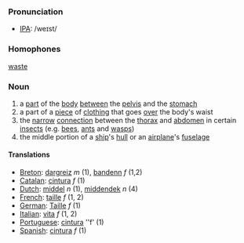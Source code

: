 ===Pronunciation===
*[[IPA]]: /weɪst/

===Homophones===
[[waste]]

===Noun===
# a [[part]] of the [[body]] [[between]] the [[pelvis]] and the [[stomach]] <br>
# a part of a [[piece]] of [[clothing]] that goes [[over]] the body's waist
# the [[narrow]] [[connection]] between the [[thorax]] and [[abdomen]] in certain [[insect]]s (e.g. [[bee]]s, [[ant]]s and [[wasp]]s)
# the middle portion of a [[ship]]'s [[hull]] or an [[airplane]]'s [[fuselage]]

====Translations====
*[[Breton]]: [[dargreiz]] ''m'' (1), [[bandenn]] ''f'' (1,2)
*[[Catalan]]: [[cintura]] ''f'' (1)
*[[Dutch]]: [[middel]] ''n'' (1), [[middendek]] ''n'' (4)
*[[French]]: [[taille]] ''f'' (1, 2)
*[[German]]: [[Taille]] ''f'' (1)
*[[Italian]]: [[vita]] ''f'' (1, 2)
*[[Portuguese]]: [[cintura]] ''f' (1)
*[[Spanish]]: [[cintura]] ''f'' (1)
